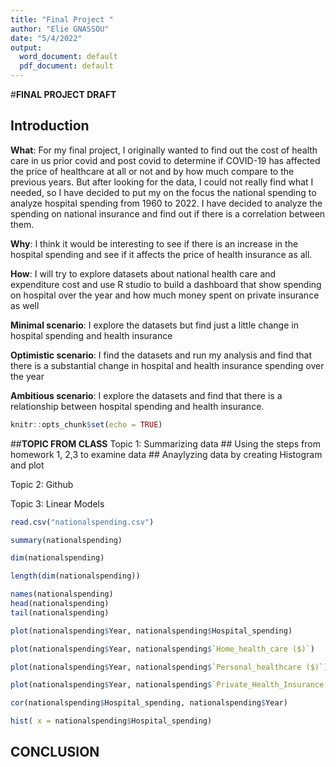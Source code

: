 ---
title: "Final Project "
author: "Elie GNASSOU"
date: "5/4/2022"
output:
  word_document: default
  pdf_document: default
---

#**FINAL PROJECT DRAFT**

## Introduction 

**What**: For my final project, I originally wanted to find out the cost of health care in us prior covid and post covid to determine if COVID-19 has affected the price of healthcare at all or not and by how much compare to the previous years. But after looking for the data, I could not really find what I needed, so I have decided to put my on the focus the national spending to analyze hospital spending from 1960 to 2022. I have decided to analyze the spending on national insurance and find out if there is a correlation between them. 

 

**Why**: I think it would be interesting to see if there is an increase in the hospital spending and see if it affects the price of health insurance as all.

**How**: I will try to explore datasets about national health care and expenditure cost and use R studio to build a dashboard that show spending on hospital over the year and how much money spent on private insurance as well 

**Minimal scenario**: I explore the datasets but find just a little change in hospital spending and health insurance   

**Optimistic scenario**: I find the datasets and run my analysis and find that there is a substantial change in hospital and health insurance spending over the year   

**Ambitious scenario**: I explore the datasets and find that there is a relationship between hospital spending and health insurance. 



```{r setup, include=FALSE}
knitr::opts_chunk$set(echo = TRUE)
```

##**TOPIC FROM CLASS**
Topic 1: Summarizing data 
 ## Using the steps from homework 1, 2,3 to examine data 
 ## Anaylyzing data by creating Histogram and plot
 
Topic 2: Github 
 
 
Topic 3: Linear Models  

 
 
 
 







```{r }
read.csv("nationalspending.csv")
```



```{r }
summary(nationalspending)
```


```{r }
dim(nationalspending)
```


```{r }
length(dim(nationalspending))
```


```{r }
names(nationalspending)
head(nationalspending)
tail(nationalspending)
```


```{r }
plot(nationalspending$Year, nationalspending$Hospital_spending)
```



```{r }
plot(nationalspending$Year, nationalspending$`Home_health_care ($)`)
```


```{r }
plot(nationalspending$Year, nationalspending$`Personal_healthcare ($)`)
```


```{r }
plot(nationalspending$Year, nationalspending$`Private_Health_Insurance ($)`)
```

```{r }
cor(nationalspending$Hospital_spending, nationalspending$Year)

```

```{r }
hist( x = nationalspending$Hospital_spending)
```



## CONCLUSION 
